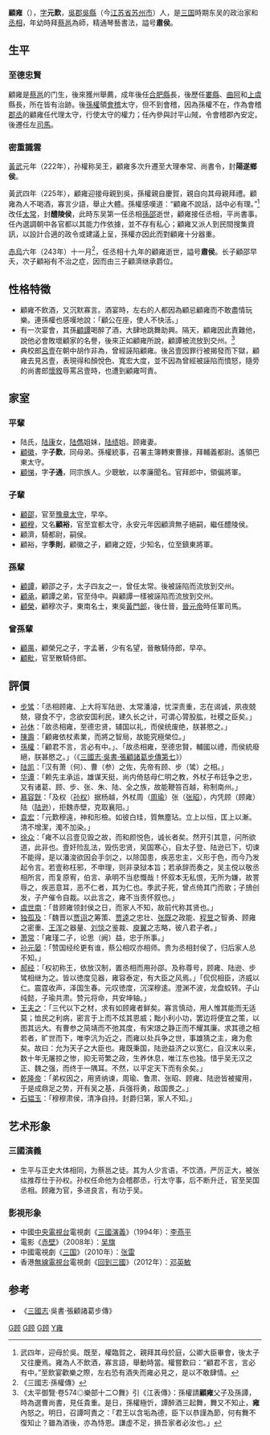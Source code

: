 {{東亞男性歷史人物
|名稱 =顧雍
|身份 =
|國家 =東吳
|時代 =東漢末年→[[三國|三國]]
|主君 =[[孫權|孫權]]
|屆數 =
|最高職務 =丞相、使持節<ref>孫權《追贈[[步練師|步皇后]]策命》有“今使'''使持節丞相醴陵侯雍'''奉策授號”一句。</ref>
|前任 =[[孫邵|孫邵]]
|繼任 =[[陸遜|陸遜]] 
|圖片名稱 =
|圖片大小 =
|圖片說明 =
|氏 =
|姓 =顧
|名 =雍
|姓名 =
|字 =元嘆
|號=
|名乘 = <!--琉球士族用-->
|官職 =
|封爵 =陽遂鄉侯→醴陵侯
|封號 =
|位階 =
|御稱號 = <!--日本皇族之稱號-->
|宮號1 = <!--日本皇族之宮號-->
|宮號2 = <!--朝鮮王族之宮號-->
|封地 =
|神號 =
|尊號 =
|族裔 = 
|信仰 = <!--指的是宗教信仰-->
|旗籍 = <!--清朝旗人專用-->
|氏族 =
|籍貫 =吳郡吳縣（今江蘇省蘇州市）人
|本貫 = <!--朝鮮人用-->
|祖籍 =
|本籍 =
|出身地 =
|府邸 =
|世系 = 
|初名 =
|乳名 = <!--日本、朝鮮、琉球以外人物用-->
|幼名 = <!--日本人用-->
|兒名 = <!--朝鮮人用-->
|童名 = <!--琉球人用-->
|小字 =
|別名 =
|法號 =
|院號 =
|其他名號 =
|出生日期 =168年
|出生地點 =
|婚年 =
|逝世日期 =243年
|逝世地點 =
|廟號 =
|諡號 = 肅侯
|墓葬 =
|祠廟 =
|父親 =
|嫡母 =
|母親 =
|繼父=
|繼母=
|養父=
|養母=
|猶父= <!--日本人用-->
|烏帽子親= <!--日本人、琉球人用-->
|元配 =
|正室 =
|妻 =
|繼室 =
|平妻 =
|側室 =
|元配之父 =
|元配之嫡母 =
|元配之母 =
|正室之父 =
|正室之嫡母 =
|正室之母 =
|妻之父 =
|妻之嫡母 =
|妻之母 =
|繼室之父 =
|繼室之嫡母 =
|繼室之母 =
|平妻之父 =
|平妻之嫡母 =
|平妻之母 =
|兄弟 =
|姊妹 =
|嫡兄弟 =
|嫡姊妹 =
|庶兄弟 =
|庶姊妹 =
|同胞兄弟 =
|同胞姊妹 =
|異母兄弟 =
|異母姊妹 =
|異父兄弟 =
|異父姊妹 =
|繼兄弟 =
|繼姊妹 =
|子 =
|女 =
|嫡子 =
|嫡女 =
|庶子 =
|庶女 =
|養子 =
|養女 =
|猶子 = <!--日本人用-->
|婿養子 = <!--日本人用-->
|烏帽子子 = <!--日本人用-->
|繼子 =
|繼女 =
|其他親屬 =
|出身 = <!---此处指科举出身--->
|功名 = 
|經歷 = 
|著作 =
|注釋 =
}}
'''顧雍'''（{{bd|168年||243年|catIdx=G顧}}），[[表字|字]]'''元歎'''，[[吳郡|吳郡]][[吳縣|吳縣]]（今[[江苏省|江苏省]][[苏州市|苏州市]]）人，是[[三国|三国]]時期东吴的政治家和[[丞相|丞相]]，年幼時拜[[蔡邕|蔡邕]]為師，精通琴藝書法，謚号'''肅侯'''。

==生平==
=== 至德忠賢 ===
顧雍是[[蔡邕|蔡邕]]的门生，後來獲州舉薦，成年後任[[合肥縣|合肥縣]]長，後歷任[[娄县_(秦朝)|婁縣]]、[[曲阿|曲阿]]和[[上虞|上虞]]縣長，所在皆有治跡。後[[孫權|孫權]]領[[會稽|會稽]]太守，但不到會稽，因為孫權不在，作為會稽[[郡丞|郡丞]]的顧雍任代理太守，行使太守的權力；任內參與討平山賊，令會稽郡內安定。後遷任左[[司馬|司馬]]。

===密重識雲===
[[黃武|黃武]]元年（222年），孙權称吴王，顧雍多次升遷至大理奉常、尚書令，封'''陽遂鄉侯'''。

黃武四年（225年），顧雍迎接母親到吳，孫權親自慶賀，親自向其母親拜禮。顧雍為人不喝酒，寡言少語，舉止大體。孫權感嘆道：“顧雍不說話，話中必有理。”<ref>武四年，迎母於吳。既至，權臨賀之，親拜其母於庭，公卿大臣畢會，後太子又往慶焉。雍為人不飲酒，寡言語，舉動時當。權嘗歎曰：“顧君不言，言必有中。”至飲宴歡樂之際，左右恐有酒失而雍必見之，是以不敢肆情。</ref>改任[[太常|太常]]，封'''醴陵侯'''，此時东吴第一任丞相[[孫邵|孫邵]]逝世，顧雍接任丞相，平尚書事。任內選調朝中各官都以其能力作依據，並不存有私心；顧雍又派人到民間搜集資訊，以設計合適的政令或建議上呈，孫權亦因此而對顧雍十分器重。

[[赤烏|赤烏]]六年（243年）十一月<ref>《三國志·孫權傳》</ref>，任丞相十九年的顧雍逝世，謚号'''肅侯'''。长子顧邵早夭，次子顧裕有不治之症，因而由三子顧濟继承爵位。

==性格特徵==
*顧雍不飲酒，又沉默寡言。酒宴時，左右的人都因為顧忌顧雍而不敢盡情玩樂。連孫權也感嘆地說：「顧公在座，使人不快活。」
*有一次宴會，其孫[[顧譚|顧譚]]喝醉了酒，大肆地跳舞助興。隔天，顧雍因此責難他，說他必會敗壞顧家的名譽，後來正如顧雍所說，顧譚被流放到交州。<ref>《太平御覽·卷574◎樂部十二○舞》引《江表傳》：孫權請'''顧雍'''父子及孫譚，時為選曹尚書，見任貴重。是日，孫權極忻，譚醉酒三起舞，舞又不知止，'''雍'''內怒之。明日，召譚呵責之：「君王以含垢為德，臣下以恭謹為節，何有舞不復知止？雖為酒後，亦為恃恩。謙虛不足，損吾家者必汝也。」</ref>
*典校郎[[呂壹|呂壹]]在朝中胡作非為，曾經誣陷顧雍。後呂壹因罪行被揭發而下獄，顧雍去見呂壹，表現得和顏悅色、寬宏大度，並不因為曾經被誣陷而憤怒，隨旁的尚書郎[[懷敘|懷敘]]辱罵呂壹時，也遭到顧雍呵責。

==家室==
{{main|吴郡顾氏世系图}}
===平輩===
*陆氏，[[陆康|陆康]]女，[[陆儁_(陆康之子)|陆儁]]姐妹，[[陆绩|陆绩]]姐。顾雍妻。
*[[顧徽|顧徽]]，字'''子歎'''，同母弟。孫權統事，召署主簿轉東曹掾，拜輔義都尉。遙領巴東太守。
*[[顧悌|顧悌]]，字'''子通'''，同宗族人。少聰敏，以孝廉聞名。官拜郎中，領偏將軍。

===子輩===
*[[顧邵|顧邵]]，官至[[豫章|豫章]][[太守|太守]]，早卒。
*[[顧穆|顧穆]]，又名'''顧裕'''，官至宜都太守，永安元年因顧濟無子絕嗣，繼任醴陵侯。
*顧濟，騎都尉，嗣侯。
*顧裕，字'''季則'''，顧徽之子，顧雍之姪，少知名，位至鎮東將軍。

===孫輩===
*[[顧譚|顧譚]]，顧邵之子，太子四友之一，曾任太常。後被誣陷而流放到交州。
*[[顧承|顧承]]，顧譚之弟，官至侍中。與顧譚一樣被誣陷而流放到交州。
*[[顧榮|顧榮]]，顧穆次子，東南名士，東吳[[黃門郎|黃門郎]]，後仕晉，[[晉元帝|晉元帝]]時任軍司馬。

===曾孫輩===
*[[顧禺|顧禺]]，顧榮兄之子，字孟著，少有名望，晉散騎侍郎，早卒。
*[[顧毗|顧毗]]，官至散騎侍郎。

==評價==
*[[步骘|步骘]]：「丞相顾雍、上大将军陆逊、太常潘濬，忧深责重，志在谒诚，夙夜兢兢，寝食不宁，念欲安国利民，建久长之计，可谓心膂股肱，社稷之臣矣。」
*[[孙休|孙休]]：「故丞相雍，至德忠贤，辅国以礼，而侯统废绝，朕甚愍之。」
*[[陳壽|陳壽]]：「顧雍依杖素業，而將之智局，故能究極榮位。」
*[[孫權|孫權]]：「顧君不言，言必有中。」、「故丞相雍，至德忠賢，輔國以禮，而侯統廢絕，朕甚愍之。」（《[[s:三國志/卷52|三國志·吳書·張顧諸葛步傳第七]]》）
*[[陆凯_(三国)|陆凯]]：「汉有萧（何）、曹（参）之佐，先帝有顾、步（骘）之相。」
*[[华谭|华谭]]：「赖先主承运，雄谋天挺，尚内倚慈母仁明之教，外杖子布廷争之忠，又有诸葛、顾、步、张、朱、陆、全之族，故能鞭笞百越，称制南州。」
*[[慕容皝|慕容皝]]：「及权（[[孙权|孙权]]）据杨越，外杖周（[[周瑜|周瑜]]）张（[[张昭|张昭]]），内凭顾（顾雍）陆（[[陆逊|陆逊]]），拒魏赤壁，克取襄阳。」
*[[袁宏|袁宏]]：「元歎穆遠，神和形檢。如彼白珪，質無塵玷。立上以恒，匡上以漸。清不增潔，濁不加染。」
*[[徐众|徐众]]：「雍不以吕壹见毁之故，而和颜悦色，诚长者矣。然开引其意，问所欲道，此非也。壹奸险乱法，毁伤忠贤，吴国寒心，自太子登、陆逊已下，切谏不能得，是以潘浚欲因会手剑之，以除国患，疾恶忠主，义形于色，而今乃发起令言。若壹称枉邪，不申理，则非录狱本旨；若承辞而奏之，吴主傥以敬丞相所言，而复原宥，伯言、承明不当悲慨哉！怀叙本无私恨，无所为嫌，故詈辱之，疾恶意耳，恶不仁者，其为仁也。季武子死，曾点倚其门而歌；子鴋创发，子产催令自裁。以此言之，雍不当责怀叙也。」
*[[虞世南|虞世南]]：「昔顾雍领封侯之日，而家人不知，故前代称其贤也。」
*[[独孤及|独孤及]]：「魏晋以[[贾诩|贾诩]]之筹策、[[贾逵_(三国)|贾逵]]之忠壮、[[张既|张既]]之政能、[[程昱|程昱]]之智勇、顾雍之密重、[[王渾_(京陵公)|王浑]]之器量、[[刘惔|刘惔]]之鉴裁、[[庾翼|庾翼]]之志略，彼八君子者。」
*[[萧常|萧常]]：「雍瑾二子，论思（阙）益，忠于所事。」
*[[孙元晏|孙元晏]]：「赞国经纶更有谁，蔡公相叹亦相师。贵为丞相封侯了，归后家人总不知。」
*[[郝经|郝经]]：「权初称王，依放汉制，置丞相而用孙邵。及称尊号，顾雍、陆逊、步骘相继为之。皆以徳度见器，雍容泰定，有大臣之风焉。」「侃侃相臣，济威以仁。震霆收声，泽国生春。元叹徳度，沉深穆逺。澄渊不波，龙盘蛟转。子山纯懿，子瑜共肃。赞元将命，共安坤轴。」
*[[王夫之|王夫之]]：「三代以下之材，求有如顾雍者鲜矣。寡言慎动，用人惟其能而无适莫；恤民之利病，密言于上而不炫其恩威；黜小利小功，罢边将便宜之策，以图其远大。有曹参之简靖而不弛其度，有宋璟之静正而不耀其廉。求其德之相若者，旷世而下，唯李沆为近之，而雍以处兵争之世，事雄猜之主，雍为愈矣。故曰：允为天子之大臣也。雍既秉国，陆逊益济之以宽仁，自汉末以来，数十年无屠掠之惨，抑无苛繁之政，生养休息，唯江东也独。惜乎吴无汉之正、魏之强，而终于一隅耳。不然，以平定天下而有余矣。」
*[[乾隆帝|乾隆帝]]：「弟权因之，用贤纳谏，周瑜、鲁肃、张昭、顾雍、陆逊皆被擢用，于是成鼎足之势，开有吴之基，兵强将勇，敌国畏之。」
*[[石韫玉|石韫玉]]：「穆穆肃侯，清净自持。封爵归第，家人不知。」

== 艺术形象 ==
=== 三國演義 ===
* 生平与正史大体相同，为蔡邕之徒。其为人少言语，不饮酒，严厉正大，被张纮推荐仕于孙权。孙权任命他为会稽郡丞，行太守事，后不断升迁，官至吴国丞相。顾雍为官，多进良言，有功于吴。

=== 影視形象 ===
* 中國[[中国中央电视台|中央電視台]]電視劇《[[三国演义_(电视剧)|三國演義]]》（1994年）：[[李燕平|李燕平]]
* 電影《[[赤壁_(電影)|赤壁]]》（2008年）：[[吴旗|吴旗]]
* 中國電視劇《[[三国_(电视剧)|三国]]》（2010年）：[[张雷|张雷]]
* 香港[[無線電視台|無線電視台]]電視劇《[[回到三國|回到三國]]》（2012年）：[[邓英敏|邓英敏]]

== 参考 ==
*《[[三國志|三國志]]·吳書·張顧諸葛步傳》
<references />

{{start box}}
{{s-off}}
{{s-before|[[孫邵|孫邵]]}}
{{s-title|孫吳[[丞相|丞相]]|225年—243年}}
{{s-after|[[陸遜|陸遜]]}}
{{end box}}
{{三国志}}
{{吳國丞相}}
[[Category:东漢政治人物|G顾]]
[[Category:东吴政治人物|G顾]]
[[Category:东吴列侯|G顾]]
[[Category:吳郡顧氏|Y雍]]